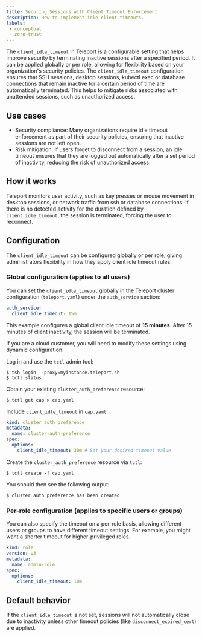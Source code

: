 ```yaml
---
title: Securing Sessions with Client Timeout Enforcement
description: How to implement idle client timeouts.
labels:
 - conceptual
 - zero-trust
---
```


The `client_idle_timeout` in Teleport is a configurable setting that helps improve security by terminating inactive sessions after a specified period. It can be applied globally or per role, 
allowing for flexibility based on your organization's security policies. The `client_idle_timeout` configuration ensures that SSH sessions, desktop sessions, kubectl exec or database 
connections that remain inactive for a certain period of time are automatically terminated. This helps to mitigate risks associated with unattended sessions, such as unauthorized access.

## Use cases

- Security compliance: Many organizations require idle timeout enforcement as part of their security policies, ensuring that inactive sessions are not left open.
- Risk mitigation: If users forget to disconnect from a session, an idle timeout ensures that they are logged out automatically after a set period of inactivity, reducing the risk of unauthorized access.

## How it works
Teleport monitors user activity, such as key presses or mouse movement in desktop sessions, or network traffic from ssh or database connections.
If there is no detected activity for the duration defined by `client_idle_timeout`, the session is terminated, forcing the user to reconnect.
   
## Configuration
The `client_idle_timeout` can be configured globally or per role, giving administrators flexibility in how they apply client idle timeout rules.

### Global configuration (applies to all users)

You can set the `client_idle_timeout` globally in the Teleport cluster configuration (`teleport.yaml`) under the `auth_service` section:

```yaml
auth_service:
  client_idle_timeout: 15m
```
This example configures a global client idle timeout of **15 minutes**. After 15 minutes of client inactivity, the session will be terminated.


If you are a cloud customer, you will need to modify these settings using dynamic configuration.

Log in and use the `tctl` admin tool:

```code
$ tsh login --proxy=myinstance.teleport.sh
$ tctl status
```

Obtain your existing `cluster_auth_preference` resource:

```code
$ tctl get cap > cap.yaml
```

Include `client_idle_timeout` in `cap.yaml`:

```yaml
kind: cluster_auth_preference
metadata:
  name: cluster-auth-preference
spec:
  options:
    client_idle_timeout: 30m # Set your desired timeout value
```

Create the `cluster_auth_preference` resource via `tctl`:

```code
$ tctl create -f cap.yaml
```

You should then see the following output:

```code
$ cluster auth preference has been created
```

### Per-role configuration (applies to specific users or groups)

You can also specify the timeout on a per-role basis, allowing different users or groups to have different timeout settings. For example, you might want a shorter timeout for higher-privileged roles.

```yaml
kind: role
version: v3
metadata:
  name: admin-role
spec:
  options:
    client_idle_timeout: 10m
```

## Default behavior
If the `client_idle_timeout` is not set, sessions will not automatically close due to inactivity unless other timeout policies (like `disconnect_expired_cert`) are applied.
